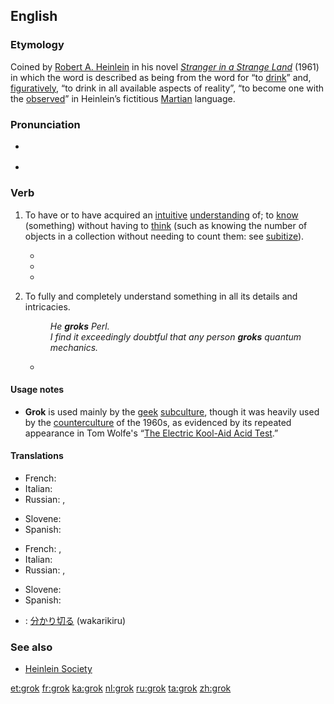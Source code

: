 ==English==

===Etymology===
Coined by [[w:Robert A. Heinlein|Robert A. Heinlein]] in his novel ''[[w:Stranger in a Strange Land|Stranger in a Strange Land]]'' (1961) in which the word is described as being from the word for “to [[drink]]” and, [[figuratively]], “to drink in all available aspects of reality”, “to become one with the [[observe]]d” in Heinlein’s fictitious [[Martian]] language.

===Pronunciation===
* {{a|UK}} {{IPA|/ˈɡɹɒk/|lang=en}}
* {{a|US}} {{IPA|/ˈɡɹɑk/|lang=en}}

===Verb===
{{en-verb|grokk|ing}}

# {{context|transitive|slang|lang=en}} To have or to have acquired an [[intuitive]] [[understanding]] of; to [[know]] (something) without having to [[think]] (such as knowing the number of objects in a collection without needing to count them: see [[subitize]]).
#* {{quote-book
 |year=1961
 |year_published=
 |edition=
 |editor=
 |author=Robert A. Heinlein
 |title=Stranger in a Strange Land
 |chapter=
 |url=
 |genre=
 |publisher=
 |isbn=
 |page=107
 |passage=I do not '''grok''' all fullness of what I read. In the history written by Master William Shakespeare I found myself full of happiness at the death of Romeo. Then I read on and learned that he had discorporated too soon – or so I thought I '''grokked'''. Why?
}}
#* {{quote-book
 |year=1968
 |title={{w|The Electric Kool-Aid Acid Test}}
 |first=Tom
 |last=Wolfe
 |authorlink=Tom Wolfe
 |isbn=9780553380644
 |passage = '''''Grok'''''―and then it's clear, without anybody having to say it.
}}
#* {{quote-magazine
 |date=
 |year=2008
 |month=Dec
 |first=
 |last=
 |author=Leslie Anthony
 |coauthors=
 |title=Running from Babylon
 |volume=61
 |issue=4
 |page=116
 |magazine=Skiing
 |publisher=
 |issn=
 |url=
 |passage=He freely plucks notions and verbiage from science fiction to describe everything from mountain-related undertakings to political subterfuge – like "'''grok'''", a term from Robert Heinlein's Stranger in a Strange Land, to denote intuitive understanding. 
}}
# {{context|transitive|slang|lang=en}} To fully and completely understand something in all its details and intricacies.
#: ''He '''groks''' Perl.''
#: ''I find it exceedingly doubtful that any person '''groks''' quantum mechanics.''
#* {{quote-magazine
 |date=
 |year=2008
 |month=August
 |first=
 |last=
 |author=Stanley Bing
 |coauthors=
 |title=New Help for Hodads
 |volume=158
 |issue=3
 |page=152
 |magazine=Fortune
 |publisher=
 |issn=
 |url=
 |passage=Today we take a few moments to help you '''grok''' some of the ways that victims of TU can up their hipness – if we may use that term without being considered old school.
}}

====Usage notes====
* '''Grok''' is used mainly by the [[geek]] [[subculture]], though it was heavily used by the [[counterculture]] of the 1960s, as evidenced by its repeated appearance in Tom Wolfe's “[[w:The Electric Kool-Aid Acid Test|The Electric Kool-Aid Acid Test]].”

====Translations====
{{trans-top|to have an intuitive understanding}}
* French: {{t|fr|gnoquer}}
* Italian: {{t|it|groccare}}
* Russian: {{t|ru|грокать|impf|tr=grókat'}}, {{t+|ru|грокнуть|pf|tr=gróknut'}}
{{trans-mid}}
* Slovene: {{t+|sl|gročiti}}
* Spanish: {{t+|es|entender}}
{{trans-bottom}}

{{trans-top|to fully understand}}
* French: {{t+|fr|capter}}, {{t+|fr|piger}}
* Italian: {{t|it|groccare}}
* Russian: {{t|ru|грокать|impf|tr=grókat'}}, {{t+|ru|грокнуть|pf|tr=gróknut'}}
{{trans-mid}}
* Slovene: {{t+|sl|gročiti}}
* Spanish: {{t+|es|pilotar}}
{{trans-bottom}}

{{checktrans-top}}
* {{ttbc|ja}}: [[分かり切る]] (wakarikiru)
{{trans-bottom}}

===See also===
{{projectlinks
|wikipedia}}
* [http://www.heinleinsociety.org/ Heinlein Society]

[[et:grok]]
[[fr:grok]]
[[ka:grok]]
[[nl:grok]]
[[ru:grok]]
[[ta:grok]]
[[zh:grok]]